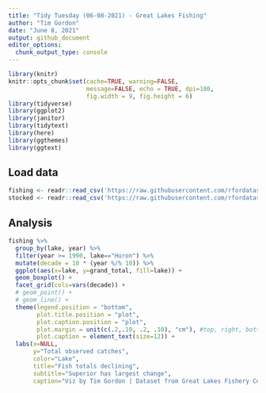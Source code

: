 ```yaml
---
title: "Tidy Tuesday (06-08-2021) - Great Lakes Fishing"
author: "Tim Gordon"
date: "June 8, 2021"
output: github_document
editor_options:
  chunk_output_type: console
---
```


```r
library(knitr)
knitr::opts_chunk$set(cache=TRUE, warning=FALSE,
                      message=FALSE, echo = TRUE, dpi=180,
                      fig.width = 9, fig.height = 6)
library(tidyverse)
library(ggplot2)
library(janitor)
library(tidytext)
library(here)
library(ggthemes)
library(ggtext)
```

## Load data

```r
fishing <- readr::read_csv('https://raw.githubusercontent.com/rfordatascience/tidytuesday/master/data/2021/2021-06-08/fishing.csv')
stocked <- readr::read_csv('https://raw.githubusercontent.com/rfordatascience/tidytuesday/master/data/2021/2021-06-08/stocked.csv')

```

## Analysis

```r
fishing %>%
  group_by(lake, year) %>%
  filter(year >= 1990, lake=="Huron") %>%
  mutate(decade = 10 * (year %/% 10)) %>%
  ggplot(aes(x=lake, y=grand_total, fill=lake)) +
  geom_boxplot() +
  facet_grid(cols=vars(decade)) +
  # geom_point() +
  # geom_line() +
  theme(legend.position = "bottom",
        plot.title.position = "plot",
        plot.caption.position = "plot",
        plot.margin = unit(c(.2,.10, .2, .10), "cm"), #top, right, bottom, left
        plot.caption = element_text(size=12)) +
  labs(x=NULL,
       y="Total observed catches",
       color="Lake",
       title="Fish totals declining",
       subtitle="Superior has largest change",
       caption="Viz by Tim Gordon | Dataset from Great Lakes Fishery Commission") 
```











